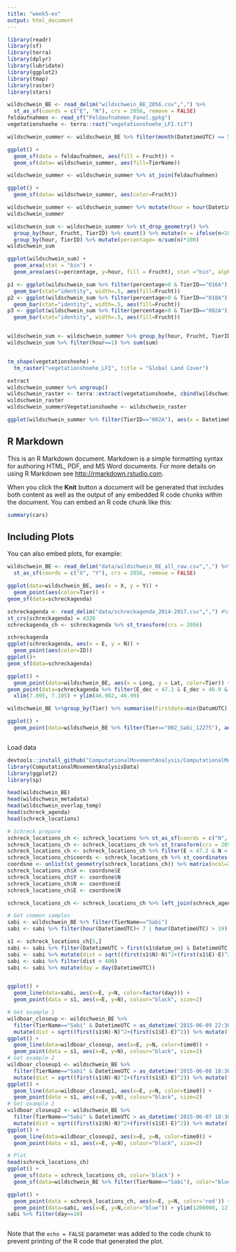 ```yaml
---
title: "week5-ex"
output: html_document
---
```


```r
library(readr)
library(sf)
library(terra)
library(dplyr)
library(lubridate)
library(ggplot2)
library(tmap)
library(raster)
library(stars)

wildschwein_BE <- read_delim("wildschwein_BE_2056.csv",",") %>%
  st_as_sf(coords = c("E", "N"), crs = 2056, remove = FALSE)
feldaufnahmen <- read_sf("Feldaufnahmen_Fanel.gpkg")
vegetationshoehe <- terra::rast("vegetationshoehe_LFI.tif")

wildschwein_summer <- wildschwein_BE %>% filter(month(DatetimeUTC) == 5 | month(DatetimeUTC) == 6)

ggplot() +
  geom_sf(data = feldaufnahmen, aes(fill = Frucht)) +
  geom_sf(data= wildschwein_summer, aes(fill=TierName))

wildschwein_summer <- wildschwein_summer %>% st_join(feldaufnahmen)

ggplot() +
  geom_sf(data= wildschwein_summer, aes(color=Frucht)) 

wildschwein_summer <- wildschwein_summer %>% mutate(hour = hour(DatetimeUTC), Frucht=ifelse(is.na(Frucht), "Else", Frucht))
wildschwein_summer

wildschwein_sum <- wildschwein_summer %>% st_drop_geometry() %>% 
  group_by(hour, Frucht, TierID) %>% count() %>% mutate(n = ifelse(n<10, 0, n))%>% ungroup() %>% 
  group_by(hour, TierID) %>% mutate(percentage= n/sum(n)*100)
wildschwein_sum

ggplot(wildschwein_sum) + 
  geom_area(stat = "bin") + 
  geom_area(aes(x=percentage, y=hour, fill = Frucht), stat ="bin", alpha=0.6) 

p1 <- ggplot(wildschwein_sum %>% filter(percentage>0 & TierID=="016A"), aes(x = hour, y = percentage)) +
  geom_bar(stat="identity", width=.5, aes(fill=Frucht))
p2 <- ggplot(wildschwein_sum %>% filter(percentage>0 & TierID=="018A"), aes(x = hour, y = percentage)) +
  geom_bar(stat="identity", width=.5, aes(fill=Frucht))
p3 <- ggplot(wildschwein_sum %>% filter(percentage>0 & TierID=="002A"), aes(x = hour, y = percentage)) +
  geom_bar(stat="identity", width=.5, aes(fill=Frucht))


wildschwein_sum <- wildschwein_summer %>% group_by(hour, Frucht, TierID) %>% summarise(amount = n())
wildschwein_sum %>% filter(hour==1) %>% sum(sum)


tm_shape(vegetationshoehe) + 
  tm_raster("vegetationshoehe_LFI", title = "Global Land Cover")

extract
wildschwein_summer %>% ungroup()
wildschwein_raster <- terra::extract(vegetationshoehe, cbind(wildschwein_summer$E, wildschwein_summer$N))#raster::extract(vegetationshoehe, wildschwein_summer$geometry)
wildschwein_raster
wildschwein_summer$Vegetationshoehe <- wildschwein_raster

ggplot(wildschwein_summer %>% filter(TierID=="002A"), aes(x = DatetimeUTC, y = Vegetationshoehe$vegetationshoehe_LFI)) 
```

## R Markdown

This is an R Markdown document. Markdown is a simple formatting syntax for authoring HTML, PDF, and MS Word documents. For more details on using R Markdown see <http://rmarkdown.rstudio.com>.

When you click the **Knit** button a document will be generated that includes both content as well as the output of any embedded R code chunks within the document. You can embed an R code chunk like this:

```r
summary(cars)
```

## Including Plots

You can also embed plots, for example:

```r

wildschwein_BE <- read_delim("data/wildschwein_BE_all_raw.csv",",") %>%
  st_as_sf(coords = c("X", "Y"), crs = 2056, remove = FALSE)

ggplot(data=wildschwein_BE, aes(x = X, y = Y)) +
  geom_point(aes(color=Tier)) +
geom_sf(data=schreckagenda)

schreckagenda <- read_delim("data/schreckagenda_2014-2017.csv",",") #%>% st_as_sf(coords = c("E_dec", "N_dec"), crs = CRS("+init=epsg:4326"), remove = FALSE)  #%>% st_transform(crs = 2056) #%>% st_set_crs(4326) %>% st_transform(3857)
st_crs(schreckagenda) = 4326
schreckagenda_ch <- schreckagenda %>% st_transform(crs = 2056) 

schreckagenda
ggplot(schreckagenda, aes(x = E, y = N)) +
  geom_point(aes(color=ID))
ggplot()+
geom_sf(data=schreckagenda)

ggplot() +
  geom_point(data=wildschwein_BE, aes(x = Long, y = Lat, color=Tier)) +
geom_point(data=schreckagenda %>% filter(E_dec < 47.1 & E_dec > 46.9 & N_dec < 7.2), aes(x=N_dec, y=E_dec))+
  xlim(7.095, 7.105) + ylim(46.982, 46.99)

wildschwein_BE %>%group_by(Tier) %>% summarise(Firstdate=min(DatumUTC), lastdate=max(DatumUTC))

ggplot() +
  geom_point(data=wildschwein_BE %>% filter(Tier=="002_Sabi_12275"), aes(x = X, y = Y))



```

Load data
```r

devtools::install_github("ComputationalMovementAnalysis/ComputationalMovementAnalysisData")
library(ComputationalMovementAnalysisData)
library(ggplot2)
library(sp)

head(wildschwein_BE)
head(wildschwein_metadata)
head(wildschwein_overlap_temp)
head(schreck_agenda)
head(schreck_locations)

# Schreck prepare
schreck_locations_ch <- schreck_locations %>% st_as_sf(coords = c("N", "E"), crs = CRS("+init=epsg:4326"), remove = FALSE)  #%>% st_transform(crs = 2056)
schreck_locations_ch <- schreck_locations_ch %>% st_transform(crs = 2056)
schreck_locations_ch <- schreck_locations_ch %>% filter(E < 47.2 & N < 7.5)
schreck_locations_ch$coords <- schreck_locations_ch %>% st_coordinates()
coordsne <- unlist(st_geometry(schreck_locations_ch)) %>% matrix(ncol=2,byrow=TRUE) %>% as_tibble() %>% setNames(c("N","E"))
schreck_locations_ch$X <- coordsne$E
schreck_locations_ch$Y <- coordsne$N
schreck_locations_ch$N <- coordsne$E
schreck_locations_ch$E <- coordsne$N

schreck_locations_ch <- schreck_locations_ch %>% left_join(schreck_agenda, by=c("id"="id"))

# Get common samples
sabi <- wildschwein_BE %>% filter(TierName=="Sabi")
sabi <- sabi %>% filter(hour(DatetimeUTC)< 7 | hour(DatetimeUTC) > 19) # only night gps

s1 <- schreck_locations_ch[5,]
sabi <- sabi %>% filter(DatetimeUTC > first(s1$datum_on) & DatetimeUTC < first(s1$datum_off))
sabi <- sabi %>% mutate(dist = sqrt((first(s1$N)-N)^2+(first(s1$E)-E)^2))
sabi <- sabi %>% filter(dist < 400)
sabi <- sabi %>% mutate(day = day(DatetimeUTC))


ggplot() +
  geom_line(data=sabi, aes(x=E, y=N, color=factor(day))) +
  geom_point(data = s1, aes(x=E, y=N), colour="black", size=2) 

# Get example 1
wildboar_closeup <- wildschwein_BE %>% 
  filter(TierName=="Sabi" & DatetimeUTC > as_datetime('2015-06-09 22:30:43') & DatetimeUTC < as_datetime('2015-06-10 14:30:43')) %>% 
  mutate(dist = sqrt((first(s1$N)-N)^2+(first(s1$E)-E)^2)) %>% mutate(time0 = as.numeric((DatetimeUTC - min(DatetimeUTC))) / 60)
ggplot() +
  geom_line(data=wildboar_closeup, aes(x=E, y=N, color=time0)) +
  geom_point(data = s1, aes(x=E, y=N), colour="black", size=2) 
# Get example 2
wildboar_closeup1 <- wildschwein_BE %>% 
  filter(TierName=="Sabi" & DatetimeUTC > as_datetime('2015-06-08 18:30:43') & DatetimeUTC < as_datetime('2015-06-09 14:30:43')) %>% 
  mutate(dist = sqrt((first(s1$N)-N)^2+(first(s1$E)-E)^2)) %>% mutate(time0 = as.numeric((DatetimeUTC - min(DatetimeUTC))) / 60) %>% arrange(.,time0)
ggplot() +
  geom_line(data=wildboar_closeup1, aes(x=E, y=N, color=time0)) +
  geom_point(data = s1, aes(x=E, y=N), colour="black", size=2) 
# Get example 2
wildboar_closeup2 <- wildschwein_BE %>% 
  filter(TierName=="Sabi" & DatetimeUTC > as_datetime('2015-06-07 18:30:43') & DatetimeUTC < as_datetime('2015-06-08 14:30:43')) %>% 
  mutate(dist = sqrt((first(s1$N)-N)^2+(first(s1$E)-E)^2)) %>% mutate(time0 = as.numeric((DatetimeUTC - min(DatetimeUTC))) / 60) %>% arrange(.,time0)
ggplot() +
  geom_line(data=wildboar_closeup2, aes(x=E, y=N, color=time0)) +
  geom_point(data = s1, aes(x=E, y=N), colour="black", size=2) 

# Plot
head(schreck_locations_ch)
ggplot() +
  geom_sf(data = schreck_locations_ch, color='black') +
  geom_sf(data=wildschwein_BE %>% filter(TierName=="Sabi"), color="blue")

ggplot() +
  geom_point(data = schreck_locations_ch, aes(x=E, y=N, color='red')) +
  geom_point(data=sabi, aes(x=E, y=N,color="blue")) + ylim(1200000, 1210000) +  xlim(2568000, 2578000)
sabi %>% filter(day==10)



```

Note that the `echo = FALSE` parameter was added to the code chunk to prevent printing of the R code that generated the plot.
